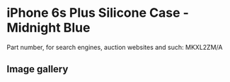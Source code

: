 
# iPhone 6s Plus Silicone Case - Midnight Blue

Part number, for search engines, auction websites and such: MKXL2ZM/A

## Image gallery

<div style={{ width: '100%', maxWidth: '768px' }}>
<GalleryComponent
    images={[
      {
        original: "/everysource/MKXL2.webp",
        thumbnail: "/everypreview/MKXL2.webp",
      },
      {
        original: "/everysource/MKXL2_AV1_GOLD.webp",
        thumbnail: "/everypreview/MKXL2_AV1_GOLD.webp",
      },
      {
        original: "/everysource/MKXL2_AV1_SILVER.webp",
        thumbnail: "/everypreview/MKXL2_AV1_SILVER.webp",
      },
      {
        original: "/everysource/MKXL2_AV1_SPACE_GRAY.webp",
        thumbnail: "/everypreview/MKXL2_AV1_SPACE_GRAY.webp",
      }
    ]}
  />
</div>